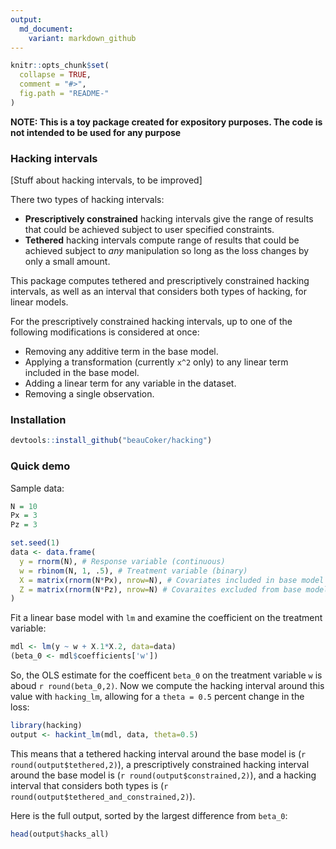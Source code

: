 ```yaml
---
output:
  md_document:
    variant: markdown_github
---
```


<!-- README.md is generated from README.Rmd. Please edit that file -->

```r
knitr::opts_chunk$set(
  collapse = TRUE,
  comment = "#>",
  fig.path = "README-"
)
```

**NOTE: This is a toy package created for expository purposes. The code is not intended to be used for any purpose**

### Hacking intervals

[Stuff about hacking intervals, to be improved]

There two types of hacking intervals:

* **Prescriptively constrained** hacking intervals give the range of results that could be achieved subject to user specified constraints.
* **Tethered** hacking intervals compute range of results that could be achieved subject to *any* manipulation so long as the loss changes by only a small amount. 

This package computes tethered and prescriptively constrained hacking intervals, as well as an interval that considers both types of hacking, for linear models. 

For the prescriptively constrained hacking intervals, up to one of the following modifications is considered at once:

* Removing any additive term in the base model.
* Applying a transformation (currently `x^2` only) to any linear term included in the base model. 
* Adding a linear term for any variable in the dataset. 
* Removing a single observation.

### Installation

```r
devtools::install_github("beauCoker/hacking")
```
  
### Quick demo

Sample data:

```r
N = 10
Px = 3
Pz = 3

set.seed(1)
data <- data.frame(
  y = rnorm(N), # Response variable (continuous)
  w = rbinom(N, 1, .5), # Treatment variable (binary)
  X = matrix(rnorm(N*Px), nrow=N), # Covariates included in base model
  Z = matrix(rnorm(N*Pz), nrow=N) # Covaraites excluded from base model
)
```

Fit a linear base model with `lm` and examine the coefficient on the treatment variable:

```r
mdl <- lm(y ~ w + X.1*X.2, data=data)
(beta_0 <- mdl$coefficients['w'])
```

So, the OLS estimate for the coefficent `beta_0` on the treatment variable `w` is aboud `r round(beta_0,2)`. Now we compute the hacking interval around this value with `hacking_lm`, allowing for a `theta = 0.5` percent change in the loss:

```r
library(hacking)
output <- hackint_lm(mdl, data, theta=0.5)
```

This means that a tethered hacking interval around the base model is (`r round(output$tethered,2)`), a prescriptively constrained hacking interval around the base model is (`r round(output$constrained,2)`), and a hacking interval that considers both types is (`r round(output$tethered_and_constrained,2)`).

Here is the full output, sorted by the largest difference from `beta_0`:

```r
head(output$hacks_all)
```


